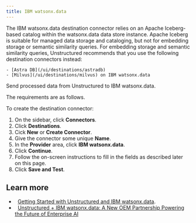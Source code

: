 ```yaml
---
title: IBM watsonx.data
---
```


<Tip>
    The IBM watsonx.data destination connector relies on an Apache Iceberg-based catalog within the watsonx.data data store instance. 
    Apache Iceberg is suitable for managed data storage and cataloging, but not for embedding storage or semantic similarity 
    queries. For embedding storage and semantic similarity queries, Unstructured recommends that you use the following destination connectors 
    instead:

    - [Astra DB](/ui/destinations/astradb)
    - [Milvus](/ui/destinations/milvus) on IBM watsonx.data

</Tip>


<FirstTimeUIDestinationConnector />

Send processed data from Unstructured to IBM watsonx.data.

The requirements are as follows.


<IBMWatsonxdataPrerequisites />

To create the destination connector:

1. On the sidebar, click **Connectors**.
2. Click **Destinations**.
3. Cick **New** or **Create Connector**.
4. Give the connector some unique **Name**.
5. In the **Provider** area, click **IBM watsonx.data**.
6. Click **Continue**. 
7. Follow the on-screen instructions to fill in the fields as described later on this page.
8. Click **Save and Test**.


<IBMWatsonxdataFields />

## Learn more 

- <Icon icon="blog" />&nbsp;&nbsp;[Getting Started with Unstructured and IBM watsonx.data](https://unstructured.io/blog/getting-started-with-unstructured-and-ibm-watsonx-data).
- <Icon icon="blog" />&nbsp;&nbsp;[Unstructured + IBM watsonx.data: A New OEM Partnership Powering the Future of Enterprise AI](https://unstructured.io/blog/unstructured-ibm-watsonx-data-a-new-oem-partnership-powering-the-future-of-enterprise-ai)